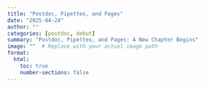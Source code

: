 ```yaml
---
title: "Postdoc, Pipettes, and Pages"
date: "2025-04-24"
author: ""
categories: [postdoc, debut]
summary: "Postdoc, Pipettes, and Pages: A New Chapter Begins"
image: ""  # Replace with your actual image path
format:
  html:
    toc: true
    number-sections: false
---
```

